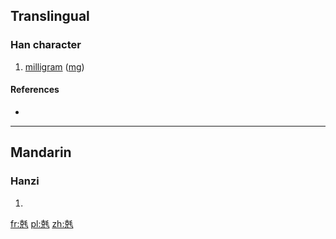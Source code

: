 ==Translingual==

===Han character===
{{Han char|rn=10|rad=儿|as=09|sn=11|four=|canj=十山竹手山 (JUHQU)|ids=⿺[[克]][[毛]]}}

# [[milligram]] ([[mg]])

====References====
* {{Han ref|kx=0125.201|dkj=01388|dj=0266.020|hdz=31998.020|uh=515E|ud=20830|bh=A25B|bd=41563}}

----

==Mandarin==

===Hanzi===
{{cmn-hanzi|pin=[[máo]] ([[mao2]])|wg=mao<sup>2</sup>}}

# {{defn|lang=cmn|sort=儿09}}

[[fr:兞]]
[[pl:兞]]
[[zh:兞]]